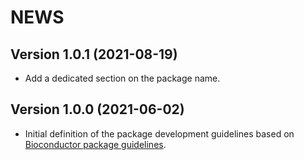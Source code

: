 
# NEWS {#booknews}

## Version 1.0.1 (2021-08-19)

- Add a dedicated section on the package name.

## Version 1.0.0 (2021-06-02)

- Initial definition of the package development guidelines based on
  [Bioconductor package guidelines](https://bioconductor.org/developers/package-guidelines).
  

